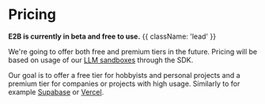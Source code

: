 # Pricing
**E2B is currently in beta and free to use.** {{ className: 'lead' }}

We're going to offer both free and premium tiers in the future. Pricing will be based on usage of our [LLM sandboxes](/sandbox/overview) through the SDK.

Our goal is to offer a free tier for hobbyists and personal projects and a premium tier for companies or projects with high usage. Similarly to for example [Supabase](https://supabase.com/pricing) or [Vercel](https://vercel.com/pricing).
